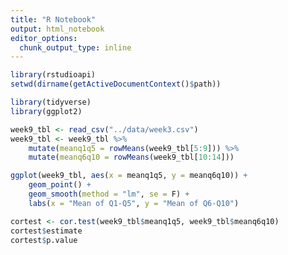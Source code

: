 ```yaml
---
title: "R Notebook"
output: html_notebook
editor_options: 
  chunk_output_type: inline
---
```



```r
library(rstudioapi)
setwd(dirname(getActiveDocumentContext()$path))
```

```r
library(tidyverse)
library(ggplot2)
```

```r
week9_tbl <- read_csv("../data/week3.csv") 
week9_tbl <- week9_tbl %>%
    mutate(meanq1q5 = rowMeans(week9_tbl[5:9])) %>%
    mutate(meanq6q10 = rowMeans(week9_tbl[10:14])) 
```

```r
ggplot(week9_tbl, aes(x = meanq1q5, y = meanq6q10)) +
    geom_point() +
    geom_smooth(method = "lm", se = F) +
    labs(x = "Mean of Q1-Q5", y = "Mean of Q6-Q10")
```

```r
cortest <- cor.test(week9_tbl$meanq1q5, week9_tbl$meanq6q10)
cortest$estimate
cortest$p.value
```

